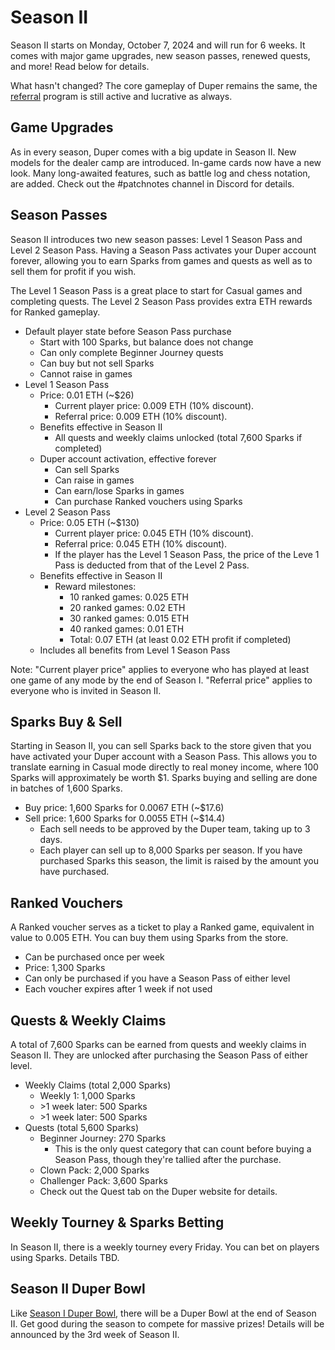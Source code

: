 # Season II

Season II starts on Monday, October 7, 2024 and will run for 6 weeks. It comes with major game upgrades, new season passes, renewed quests, and more! Read below for details.

What hasn't changed? The core gameplay of Duper remains the same, the [referral](./referral.mdx) program is still active and lucrative as always.

## Game Upgrades

As in every season, Duper comes with a big update in Season II. New models for the dealer camp are introduced. In-game cards now have a new look. Many long-awaited features, such as battle log and chess notation, are added. Check out the #patchnotes channel in Discord for details.

## Season Passes

Season II introduces two new season passes: Level 1 Season Pass and Level 2 Season Pass. Having a Season Pass activates your Duper account forever, allowing you to earn Sparks from games and quests as well as to sell them for profit if you wish.

The Level 1 Season Pass is a great place to start for Casual games and completing quests. The Level 2 Season Pass provides extra ETH rewards for Ranked gameplay.

- Default player state before Season Pass purchase
  - Start with 100 Sparks, but balance does not change
  - Can only complete Beginner Journey quests
  - Can buy but not sell Sparks
  - Cannot raise in games
- Level 1 Season Pass
  - Price: 0.01 ETH (\~$26)
    - Current player price: 0.009 ETH (10\% discount).
    - Referral price: 0.009 ETH (10\% discount).
  - Benefits effective in Season II
    - All quests and weekly claims unlocked (total 7,600 Sparks if completed)
  - Duper account activation, effective forever
    - Can sell Sparks
    - Can raise in games
    - Can earn/lose Sparks in games
    - Can purchase Ranked vouchers using Sparks
- Level 2 Season Pass
  - Price: 0.05 ETH (\~$130)
    - Current player price: 0.045 ETH (10\% discount).
    - Referral price: 0.045 ETH (10\% discount).
    - If the player has the Level 1 Season Pass, the price of the Leve 1 Pass is deducted from that of the Level 2 Pass.
  - Benefits effective in Season II
    - Reward milestones:
        - 10 ranked games: 0.025 ETH
        - 20 ranked games: 0.02 ETH
        - 30 ranked games: 0.015 ETH
        - 40 ranked games: 0.01 ETH
        - Total: 0.07 ETH (at least 0.02 ETH profit if completed)
  - Includes all benefits from Level 1 Season Pass

Note: "Current player price" applies to everyone who has played at least one game of any mode by the end of Season I. "Referral price" applies to everyone who is invited in Season II.

## Sparks Buy & Sell

Starting in Season II, you can sell Sparks back to the store given that you have activated your Duper account with a Season Pass. This allows you to translate earning in Casual mode directly to real money income, where 100 Sparks will approximately be worth \$1. Sparks buying and selling are done in batches of 1,600 Sparks.

- Buy price: 1,600 Sparks for 0.0067 ETH (\~$17.6)
- Sell price: 1,600 Sparks for 0.0055 ETH (\~$14.4)
  - Each sell needs to be approved by the Duper team, taking up to 3 days.
  - Each player can sell up to 8,000 Sparks per season. If you have purchased Sparks this season, the limit is raised by the amount you have purchased.

## Ranked Vouchers

A Ranked voucher serves as a ticket to play a Ranked game, equivalent in value to 0.005 ETH. You can buy them using Sparks from the store.

- Can be purchased once per week
- Price: 1,300 Sparks
- Can only be purchased if you have a Season Pass of either level
- Each voucher expires after 1 week if not used

## Quests & Weekly Claims

A total of 7,600 Sparks can be earned from quests and weekly claims in Season II. They are unlocked after purchasing the Season Pass of either level.

- Weekly Claims (total 2,000 Sparks)
  - Weekly 1: 1,000 Sparks
  - \>1 week later: 500 Sparks
  - \>1 week later: 500 Sparks
- Quests (total 5,600 Sparks)
  - Beginner Journey: 270 Sparks
    - This is the only quest category that can count before buying a Season Pass, though they're tallied after the purchase.
  - Clown Pack: 2,000 Sparks
  - Challenger Pack: 3,600 Sparks
  - Check out the Quest tab on the Duper website for details.

## Weekly Tourney & Sparks Betting

In Season II, there is a weekly tourney every Friday. You can bet on players using Sparks. Details TBD.

## Season II Duper Bowl

Like [Season I Duper Bowl](./past/season-1/s1-duper-bowl.mdx), there will be a Duper Bowl at the end of Season II. Get good during the season to compete for massive prizes! Details will be announced by the 3rd week of Season II.